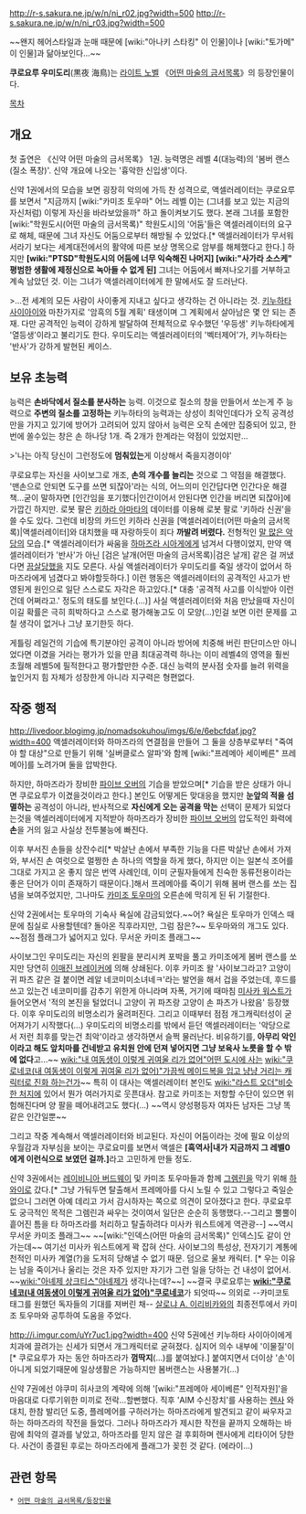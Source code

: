 http://r-s.sakura.ne.jp/w/n/ni_r02.jpg?width=500
http://r-s.sakura.ne.jp/w/n/ni_r03.jpg?width=500

~~왠지 헤어스타일과 눈매 때문에 [wiki:"아나키 스타킹" 이 인물]이나 [wiki:"토가메" 이 인물]과 닮아보인다...~~

'''쿠로요루 우미도리'''(黒夜 海鳥)는 [[라이트 노벨]] 《[[어떤 마술의 금서목록]]》의 등장인물이다.

[[목차]]
== 개요 ==
첫 출연은 《신약 어떤 마술의 금서목록》 1권. 능력명은 레벨 4(대능력)의 '봄버 랜스(질소 폭창)'. 신약 개요에 나오는 '흉악한 신입생'이다.

신약 1권에서의 모습을 보면 굉장히 악의에 가득 찬 성격으로, 액셀러레이터는 쿠로요루를 보면서 "지금까지 [wiki:"카미조 토우마" 어느 레벨 0]는 (그녀를 보고 있는 지금의 자신처럼) 이렇게 자신을 바라보았을까" 하고 돌이켜보기도 했다. 
본래 그녀를 포함한 [wiki:"학원도시(어떤 마술의 금서목록)" 학원도시]의 '어둠'들은 액셀러레이터의 요구로 해체, 때문에 그녀 자신도 어둠으로부터 해방될 수 있었다.[* 액셀러레이터가 무서워서라기 보다는 세계대전에서의 활약에 따른 보상 명목으로 암부를 해체했다고 한다.] 하지만 '''[wiki:"PTSD"학원도시의 어둠에 너무 익숙해진 나머지] [wiki:"사가라 소스케" 평범한 생활에 제정신으로 녹아들 수 없게 된]''' 그녀는 어둠에서 빠져나오기를 거부하고 계속 남았던 것. 이는 그녀가 액셀러레이터에게 한 말에서도 잘 드러난다.

>...전 세계의 모든 사람이 사이좋게 지내고 싶다고 생각하는 건 아니라는 것.
[[키누하타 사이아이]]와 마찬가지로 '암흑의 5월 계획' 태생이며 그 계획에서 살아남은 몇 안 되는 존재. 다만 공격적인 능력이 강하게 발달하여 전체적으로 우수했던 '우등생' 키누하타에게 '열등생'이라고 불리기도 한다. 우미도리는 액셀러레이터의 '벡터제어'가, 키누하타는 '반사'가 강하게 발현된 케이스.

== 보유 초능력 ==
능력은 '''손바닥에서 질소를 분사하는''' 능력. 이것으로 질소의 창을 만들어서 쏘는게 주 능력으로 '''주변의 질소를 고정하는''' 키누하타의 능력과는 상성이 최악인데다가 오직 공격성만을 가지고 있기에 방어가 고려되어 있지 않아서 능력은 오직 손에만 집중되어 있고, 한번에 쏠수있는 창은 손 하나당 1개. 즉 2개가 한계라는 약점이 있었지만...

>'나는 아직 당신이 그런정도에 '''멈춰있는'''게 이상해서 죽을지경이야'

쿠로요루는 자신을 사이보그로 개조, '''손의 개수를 늘리는''' 것으로 그 약점을 해결했다.
'맨손으로 안되면 도구를 쓰면 되잖아'라는 식의, 어느의미 인간답다면 인간다운 해결책...굳이 말하자면 [인간임을 포기했다|인간이어서 안된다면 인간을 버리면 되잖아]에 가깝긴 하지만. 로봇 팔은 [[키하라 아마타]]의 데이터를 이용해 로봇 팔로 '키하라 신권'을 쓸 수도 있다. 그런데 비장의 카드인 키하라 신권을 [액셀러레이터(어떤 마술의 금서목록)|액셀러레이터]와 대치했을 때 자랑하듯이 죄다 '''까발려 버렸다.''' 전형적인 [[말 많은 악당]]의 모습.[* 액셀러레이터가 싸움을 [[하마즈라 시아게]]에게 넘겨서 다행이었지, 만약 액셀러레이터가 '반사'가 아닌 [검은 날개(어떤 마술의 금서목록)|검은 날개] 같은 걸 꺼냈다면 [[끔살]]당했을 지도 모른다. 사실 액셀러레이터가 우미도리를 죽일 생각이 없어서 하마즈라에게 넘겼다고 봐야할듯하다.] 이런 행동은 액셀러레이터의 공격적인 사고가 반영된게 원인으로 일단 스스로도 자각은 하고있다.[* 대충 '공격적 사고를 이식받아 이런건데 어쩌라고.' 정도의 태도를 보인다.(...)] 사실 액셀러레이터와 처음 만났을때 자신이 이길 확률은 극히 희박하다고 스스로 평가해놓고도 이 모양(...)인걸 보면 이런 문제를 고칠 생각이 없거나 그냥 포기한듯 하다. 

게틀링 레일건의 기습에 특기분야인 공격이 아니라 방어에 치중해 버린 판단미스만 아니었다면 이겼을 거라는 평가가 있을 만큼 최대공격력 하나는 이미 레벨4의 영역을 훨씬 초월해 레벨5에 필적한다고 평가할만한 수준. 대신 능력의 분사점 숫자를 늘려 위력을 높인거지 힘 자체가 성장한게 아니라 지구력은 형편없다.
== 작중 행적 ==
http://livedoor.blogimg.jp/nomadsokuhou/imgs/6/e/6ebcfdaf.jpg?width=400
액셀러레이터와 하마즈라의 연결점을 만들어 그 둘을 상층부로부터 "죽여야 할 대상"으로 만들기 위해 '실버클로스 알파'와 함께 [wiki:"프레메아 세이베른" 프레메아]를 노려가며 둘을 압박한다.

하지만, 하마즈라가 장비한 [[파이브 오버]]의 기습을 받았으며[* 기습을 받은 상태가 아니면 쿠로요루가 이겼을것이라고 한다.] 본인도 어떻게든 맞대응을 했지만 '''눈앞의 적을 섬멸하는''' 공격성이 아니라, 반사적으로 '''자신에게 오는 공격을 막는''' 선택이 문제가 되었다는것을 액셀러레이터에게 지적받아 하마즈라가 장비한 [[파이브 오버]]의 압도적인 화력에 '''손'''을 거의 잃고 사실상 전투불능에 빠진다.

이후 부서진 손들을 상잔수리[* 박살난 손에서 부족한 기능을 다른 박살난 손에서 가져와, 부서진 손 여럿으로 멀쩡한 손 하나의 역할을 하게 했다, 하지만 이는 일본식 조어를 그대로 가지고 온 좋지 않은 번역 사례인데, 이미 군필자들에게 친숙한 동류전용이라는 좋은 단어가 이미 존재하기 때문이다.]해서 프레메아를 죽이기 위해 봄버 랜스를 쏘는 집념을 보여주었지만, 그나마도 [[카미조 토우마]]의 오른손에 막히게 된 뒤 기절한다.

신약 2권에서는 토우마의 기숙사 욕실에 감금되었다.~~어? 욕실은 토우마가 인덱스 때문에 침실로 사용할텐데? 돌아온 직후라지만, 그럼 잠은?~~ 토우마와의 개그도 있다. ~~점점 플래그가 넓어지고 있다. 무서운 카미조 플래그~~
 
사이보그인 우미도리는 자신의 왼팔을 분리시켜 포박을 풀고 카미조에게 봄버 랜스를 쏘지만 당연히 [[이매진 브레이커]]에 의해 상쇄된다. 이후 카미조 왈 '사이보그라고? 고양이 귀 파츠 같은 걸 붙이면 레알 네코미미소녀네ㅋ'라는 발언을 해서 겁을 주었는데, 후드를 쓰고 있는건 네코미미를 감추기 위한게 아니라며 자폭, 거기에 때마침 [[미사카 워스트]]가 들어오면서 '적의 본진을 털었더니 고양이 귀 파츠랑 고양이 손 파츠가 나왔음' 등장했다. 이후 우미도리의 비명소리가 울려퍼진다. 그리고 이때부터 점점 개그캐릭터성이 굳어져가기 시작했다(...) 우미도리의 비명소리를 밖에서 듣던 액셀러레이터는 '악당으로서 저런 최후를 맞는건 최악'이라고 생각하면서 슬쩍 물러난다. 비유하기를, '''아무리 악인이라고 해도 앞치마를 건네받고 유치원 안에 던져 넣어지면 그냥 보육사 노릇을 할 수 밖에 없다'''고...~~ [[wiki:"내 여동생이 이렇게 귀여울 리가 없어"어떤 도시에 사는]] [[wiki:"쿠로네코(내 여동생이 이렇게 귀여울 리가 없어)"가끔씩 메이드복을 입고 냥냥 거리는 캐릭터로 진화 하는건가]]~~ 특히 이 대사는 액셀러레이터 본인도 [[wiki:"라스트 오더"비슷한 처지]]에 있어서 뭔가 여러가지로 웃픈대사. 참고로 카미조는 저항할 수단이 있으면 위험해진다며 양 팔을 떼어내려고도 했다(...) ~~역시 양성평등자 여자든 남자든 그냥 똑같은 인간일뿐~~

그리고 작중 계속해서 액셀러레이터와 비교된다. 자신이 어둠이라는 것에 필요 이상의 우월감과 자부심을 보이는 쿠로요미를 보면서 액셀은 '''[흑역사|내가 지금까지 그 레벨0에게 이런식으로 보였던 걸까.]'''라고 고민하게 만들 정도. 

신약 3권에서는 [[레이비니아 버드웨이]] 및 카미조 토우마들과 함께 [[그렘린]]을 막기 위해 [[하와이]]로 갔다.[* 그냥 가둬두면 탈출해서 프레메아를 다시 노릴 수 있고 그렇다고 죽일순 없으니 그러면 아예 데리고 가서 감시하자는 쪽으로 의견이 모아졌다고 한다. 쿠로요루도 궁극적인 목적은 그렘린과 싸우는 것이여서 일단은 순순히 동행했다.--그리고 뿔뿔이 흩어진 틈을 타 하마즈라를 처리하고 탈출하려다 미사카 워스트에게 역관광--] ~~역시 무서운 카미조 플래그~~ ~~[wiki:"인덱스(어떤 마술의 금서목록)" 인덱스]도 같이 안 가는데~~ 여기선 미사카 워스트에게 꽉 잡혀 산다. 사이보그의 특성상, 전자기기 계통에 천적인 미사카 계열(?)을 도저히 당해낼 수 없기 때문. 덤으로 울보 캐릭터. [* 우는 이유는 남을 죽이거나 울리는 것은 자주 있지만 자기가 그런 일을 당하는 건 내성이 없어서. ~~[[wiki:"아녜제 상크티스"아녜제]]가 생각나는데?~~]
~~결국 쿠로요루는 '''[[wiki:"쿠로네코(내 여동생이 이렇게 귀여울 리가 없어)"쿠로네코]]'''가 되엇따~~ 의외로 --카미코토 태그를 원했던 독자들의 기대를 져버린 채-- [[살로냐 A. 이리비카]]와의 최종전투에서 카미조 토우마와 공투하여 도움을 주었다.

http://i.imgur.com/uYr7uc1.jpg?width=400
신약 5권에선 키누하타 사이아이에게 치과에 끌려가는 신세가 되면서 개그캐릭터로 굳혀졌다. 심지어 의수 내부에 '이물질'이[* 쿠로요루가 자는 동안 하마즈라가 '''껌딱지'''(...)를 붙여놨다.]  붙여지면서 더이상 '손'이 아니게 되었기때문에 일상생활은 가능하지만 봄버랜스는 사용불가(...)

신약 7권에선 야쿠미 히사코의 계략에 의해 '[wiki:"프레메아 세이베른" 인적자원]'을 마음대로 다루기위한 미끼로 전락...할뻔했다. 직후 'AIM 수신장치'를 사용하는 [[렌사]] 와 대치, 한참 발리던 도중, 플레메어를 구하러가는 하마즈라에게 발견되고 같이 싸우자고 하는 하마즈라의 작전을 들었다. 그러나 하마즈라가 제시한 작전을 끝까지 오해하는 바람에 최악의 결과를 낳았고, 하마즈라를 믿지 않은 걸 후회하며 렌사에게 리타이어 당한다. 사건이 종결된 후로는 하마즈라에게 플래그가 꽂힌 것 같다. (에라이...)

== 관련 항목 ==
 * [[어떤 마술의 금서목록/등장인물]]
